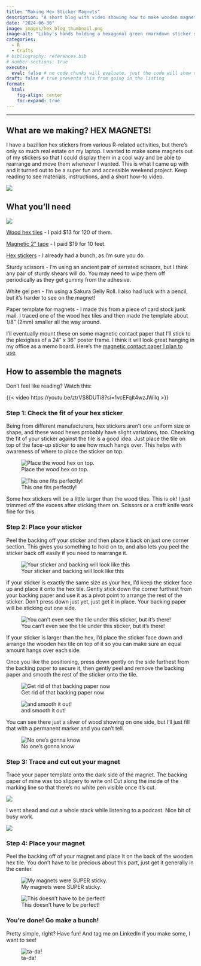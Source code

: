 ```yaml
---
title: "Making Hex Sticker Magnets"
description: "A short blog with video showing how to make wooden magnets from hex stickers"
date: "2024-06-30"
image: images/hex_blog_thumbnail.png
image-alt: "Libby's hands holding a hexagonal green rmarkdown sticker stuck to a hexagonal wood tile with the words 'Make a hex sticker magnet with me'"
categories:
  - R
  - Crafts
# bibliography: references.bib
# number-sections: true
execute: 
  eval: false # no code chunks will evaluate, just the code will show up
draft: false # true prevents this from going in the listing
format:
  html:
    fig-align: center
    toc-expand: true
---
```


------------------------------------------------------------------------

## What are we making? HEX MAGNETS!

I have a bazillion hex stickers from various R-related activities, but there's only so much real estate on my laptop. I wanted to make some magnets out of my stickers so that I could display them in a cool way and be able to rearrange and move them whenever I wanted. This is what I came up with and it turned out to be a super fun and accessible weekend project. Keep reading to see materials, instructions, and a short how-to video.

![](images/01_final_hexes.png){fig-align="center"}

## What you'll need

![](images/00_materials.png){fig-align="center"}

[Wood hex tiles](https://www.amazon.com/dp/B0C81RBHDX?psc=1&ref=ppx_yo2ov_dt_b_product_details) - I paid \$13 for 120 of them.  

[Magnetic 2" tape](https://www.amazon.com/dp/B0D6HC54C1?ref=ppx_yo2ov_dt_b_product_details&th=1) - I paid \$19 for 10 feet.  

[Hex stickers](https://swag.posit.co/s/shop) - I already had a bunch, as I'm sure you do.  

Sturdy scissors - I'm using an ancient pair of serrated scissors, but I think any pair of sturdy shears will do. You may need to wipe them off periodically as they get gummy from the adhesive.  

White gel pen - I'm using a Sakura Gelly Roll. I also had luck with a pencil, but it's harder to see on the magnet!

Paper template for magnets - I made this from a piece of card stock junk mail. I traced one of the wood hex tiles and then made the template about 1/8" (2mm) smaller all the way around.

I'll eventually mount these on some magnetic contact paper that I'll stick to the plexiglass of a 24" x 36" poster frame. I think it will look great hanging in my office as a memo board. Here's the [magnetic contact paper I plan to use](https://www.amazon.com/dp/B0CPBT7PLV?ref=ppx_yo2ov_dt_b_product_details&th=1).

## How to assemble the magnets

Don't feel like reading? Watch this:

{{< video https://youtu.be/ztrVS8DUTi8?si=1vcEFqlt4wzJWilq >}}

### Step 1: Check the fit of your hex sticker  

Being from different manufacturers, hex stickers aren't one uniform size or shape, and these wood hexes probably have slight variations, too. Checking the fit of your sticker against the tile is a good idea. Just place the tile on top of the face-up sticker to see how much hangs over. This helps with awareness of where to place the sticker on top.  

::: {layout-ncol="2"}
![Place the wood hex on top.](images/02_check_fit.jpeg)

![This one fits perfectly!](images/03_check_fit.jpeg)
:::

Some hex stickers will be a little larger than the wood tiles. This is ok! I just trimmed off the excess after sticking them on. Scissors or a craft knife work fine for this.  

### Step 2: Place your sticker  

Peel the backing off your sticker and then place it back on just one corner section. This gives you something to hold on to, and also lets you peel the sticker back off easily if you need to rearrange it. 

![Your sticker and backing will look like this](images/04_peel.jpg){fig-align="center"}

If your sticker is exactly the same size as your hex, I'd keep the sticker face up and place it onto the hex tile. Gently stick down the corner furthest from your backing paper and use it as a pivot point to arrange the rest of the sticker. Don't press down just yet, just get it in place. Your backing paper will be sticking out one side.  

![You can't even see the tile under this sticker, but it's there!](images/05_stick.jpg){fig-align="center"}

If your sticker is larger than the hex, I'd place the sticker face down and arrange the wooden hex tile on top of it so you can make sure an equal amount hangs over each side.  

Once you like the positioning, press down gently on the side furthest from the backing paper to secure it, then gently peel and remove the backing paper and smooth the rest of the sticker onto the tile.  

::: {layout-ncol="2"}
![Get rid of that backing paper now](images/06_remove_back.jpg) 

![and smooth it out!](images/07_smooth.jpg) 

:::

You can see there just a sliver of wood showing on one side, but I'll just fill that with a permanent marker and you can't tell.    

![No one's gonna know](images/08_fill_sharpie.jpg){fig-align="center"}

### Step 3: Trace and cut out your magnet

Trace your paper template onto the dark side of the magnet. The backing paper of mine was too slippery to write on! Cut along the inside of the marking line so that there's no white pen visible once it's cut.  

![](images/09.5_mag_process.jpeg){fig-align="center"}

I went ahead and cut a whole stack while listening to a podcast. Nice bit of busy work. 

![](images/10_mag_stack.jpeg){fig-align="center"}

### Step 4: Place your magnet  

Peel the backing off of your magnet and place it on the back of the wooden hex tile. You don't have to be precious about this part, just get it generally in the center.  


::: {layout-ncol="2"}
![My magnets were SUPER sticky.](images/11_peel_mag.jpeg) 

![This doesn't have to be perfect!](images/12_place_mag.jpeg)

:::

### You're done! Go make a bunch!

Pretty simple, right? Have fun! And tag me on LinkedIn if you make some, I want to see!  

![ta-da!](images/13_hex_group.jpg){fig-align="center"}